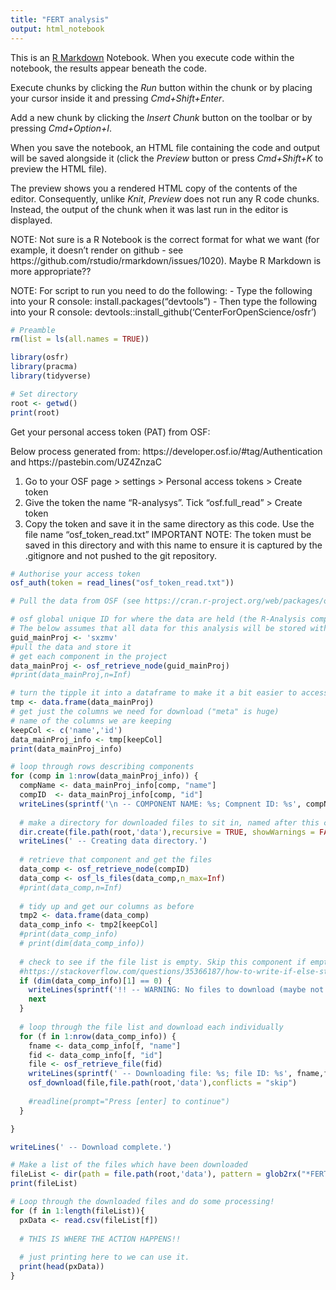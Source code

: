 ```yaml
---
title: "FERT analysis"
output: html_notebook
---
```


This is an [R Markdown](http://rmarkdown.rstudio.com) Notebook. When you execute code within the notebook, the results appear beneath the code. 

Execute chunks by clicking the *Run* button within the chunk or by placing your cursor inside it and pressing *Cmd+Shift+Enter*. 

Add a new chunk by clicking the *Insert Chunk* button on the toolbar or by pressing *Cmd+Option+I*.

When you save the notebook, an HTML file containing the code and output will be saved alongside it (click the *Preview* button or press *Cmd+Shift+K* to preview the HTML file). 

The preview shows you a rendered HTML copy of the contents of the editor. Consequently, unlike *Knit*, *Preview* does not run any R code chunks. Instead, the output of the chunk when it was last run in the editor is displayed.

NOTE: Not sure is a R Notebook is the correct format for what we want (for example, it doesn't render on github - see https://github.com/rstudio/rmarkdown/issues/1020). Maybe R Markdown is more appropriate??

NOTE: For script to run you need to do the following:
    - Type the following into your R console: 
            install.packages("devtools")
    - Then type the following into your R console:
            devtools::install_github('CenterForOpenScience/osfr')



```r
# Preamble
rm(list = ls(all.names = TRUE))

library(osfr) 
library(pracma)
library(tidyverse)
```

```r
# Set directory
root <- getwd()
print(root)
```


Get your personal access token (PAT) from OSF: 

Below process generated from: https://developer.osf.io/#tag/Authentication and https://pastebin.com/UZ4ZnzaC 

1. Go to your OSF page > settings > Personal access tokens > Create token 
2. Give the token the name "R-analysys". Tick "osf.full_read" > Create token
3. Copy the token and save it in the same directory as this code. Use the file name "osf_token_read.txt"
IMPORTANT NOTE: The token must be saved in this directory and with this name to ensure it is captured by the .gitignore and not pushed to the git repository.

```r
# Authorise your access token
osf_auth(token = read_lines("osf_token_read.txt"))
```



```r
# Pull the data from OSF (see https://cran.r-project.org/web/packages/osfr/vignettes/getting_started.html)

# osf global unique ID for where the data are held (the R-Analysis component)
# The below assumes that all data for this analysis will be stored within this component
guid_mainProj <- 'sxzmv' 
#pull the data and store it
# get each component in the project
data_mainProj <- osf_retrieve_node(guid_mainProj)
#print(data_mainProj,n=Inf)
```

```r
# turn the tipple it into a dataframe to make it a bit easier to access our columns
tmp <- data.frame(data_mainProj)
# get just the columns we need for download ("meta" is huge)
# name of the columns we are keeping
keepCol <- c('name','id')
data_mainProj_info <- tmp[keepCol]
print(data_mainProj_info)
```

```r
# loop through rows describing components
for (comp in 1:nrow(data_mainProj_info)) {
  compName <- data_mainProj_info[comp, "name"]
  compID  <- data_mainProj_info[comp, "id"]
  writeLines(sprintf('\n -- COMPONENT NAME: %s; Compnent ID: %s', compName,compID))
  
  # make a directory for downloaded files to sit in, named after this component (supress "directory already exists" and other warnings)
  dir.create(file.path(root,'data'),recursive = TRUE, showWarnings = FALSE)
  writeLines(' -- Creating data directory.')
  
  # retrieve that component and get the files 
  data_comp <- osf_retrieve_node(compID)
  data_comp <- osf_ls_files(data_comp,n_max=Inf)
  #print(data_comp,n=Inf)
  
  # tidy up and get our columns as before
  tmp2 <- data.frame(data_comp)
  data_comp_info <- tmp2[keepCol]
  #print(data_comp_info)
  # print(dim(data_comp_info))
  
  # check to see if the file list is empty. Skip this component if empty
  #https://stackoverflow.com/questions/35366187/how-to-write-if-else-statements-if-dataframe-is-empty
  if (dim(data_comp_info)[1] == 0) {
    writeLines(sprintf('!! -- WARNING: No files to download (maybe not stored directly on OSF)? \n -- You will need to download these files manually.'))
    next
  }
  
  # loop through the file list and download each individually
  for (f in 1:nrow(data_comp_info)) {
    fname <- data_comp_info[f, "name"]
    fid <- data_comp_info[f, "id"]
    file <- osf_retrieve_file(fid)
    writeLines(sprintf(' -- Downloading file: %s; file ID: %s', fname,fid))
    osf_download(file,file.path(root,'data'),conflicts = "skip")
  
    #readline(prompt="Press [enter] to continue")
  }

}

writeLines(' -- Download complete.')
```

```r
# Make a list of the files which have been downloaded
fileList <- dir(path = file.path(root,'data'), pattern = glob2rx("*FERT*.csv"), full.names = TRUE, recursive = TRUE)
print(fileList)
```

```r
# Loop through the downloaded files and do some processing! 
for (f in 1:length(fileList)){
  pxData <- read.csv(fileList[f])
  
  # THIS IS WHERE THE ACTION HAPPENS!!
  
  # just printing here to we can use it.
  print(head(pxData))
}


```



